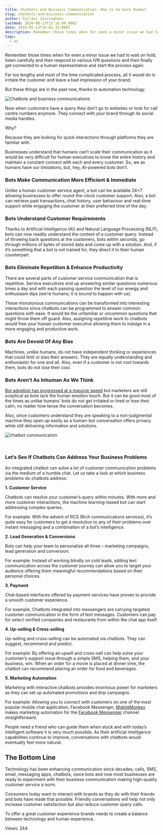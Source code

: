 ```yaml
---
title: Chatbots and Business Communication- How to be more Human?
slug: chatbots-and-business-communication
author: Pallavi Jaisinghani
lastmod: 2020-08-13T13:18:09.000Z
date: 2019-05-13T14:01:33.000Z
description: Remember those times when for even a minor issue we had to wait on hold, listen carefully and then respond to various IVR questions and then finally get connected to a human representative and start the process again.
tags:
  - ai
---
```


Remember those times when for even a minor issue we had to wait on hold, listen carefully and then respond to various IVR questions and then finally get connected to a human representative and start the process again.


Far too lengthy and most of the time complicated process, all it would do is irritate the customer and leave a bad impression of your brand.


But these things are in the past now, thanks to automation technology.


![Chatbots and business communications](https://images-msg91.s3.ap-south-1.amazonaws.com/content/images/wordpress/2019/05/Chatbots-and-business-communications-300x210.jpg)


Now when customers have a query they don’t go to websites or look for call centre numbers anymore. They connect with your brand through its social media handles.


Why?


Because they are looking for quick interactions through platforms they are familiar with. 


Businesses understand that humans can’t scale their communication as it would be very difficult for human executives to know the entire history and maintain a constant connect with each and every customer. So, we as humans have our limitations, but, hey, AI-powered bots don’t.


### **Bots Make Communication More Efficient & Immediate**


Unlike a human customer service agent, a bot can be available 24×7 allowing businesses to offer round-the-clock customer support. Also, a bot can retrieve past transactions, chat history, user behaviour and real-time support while engaging the customer at their preferred time of the day. 


### **Bots Understand Customer Requirements**


Thanks to Artificial Intelligence (AI) and Natural Language Processing (NLP), bots can now readily understand the context of a customer query. Instead of throwing back questions at the customers, bots within seconds, go through millions of bytes of stored data and come up with a solution. And, if it’s something that a bot is not trained for, they direct it to their human counterpart. 


### **Bots Eliminate Repetition & Enhance Productivity**


There are several parts of customer service communication that is repetitive. Service executives end up answering similar questions numerous times a day and with each passing question the level of our energy and enthusiasm dips (we’re humans; it is bound to happen with us).


These monotonous communications can be transformed into interesting interactions since chatbots can be programmed to answer common questions with ease. It would be the unfamiliar or uncommon questions that might throw them off guard. Also, assigning repetitive work to chatbots would free your human customer executive allowing them to indulge in a more engaging and productive work.


### **Bots Are Devoid Of Any Bias**


Machines, unlike humans, do not have independent thinking or experiences that could limit or bias their answers. They are equally understanding and enthusiastic for one and all. Also, even if a customer is not cool towards them, bots do not lose their cool.


### **Bots Aren’t As Inhuman As We Think**


[Bot adoption has progressed at a massive speed](https://www.scribd.com/document/373850606/Chatbot-Summary-2018-Report-TCW-PCAuthoring-Solutions-Draft-March-7-2018) but marketers are still sceptical as bots lack the human emotion touch. But it can be good most of the times as unlike humans’ bots do not get irritated or tired or lose their calm, no matter how tense the conversation becomes. 


Also, since customers understand they are speaking to a non-judgmental machine they open up easily as a human-bot conversation offers privacy while still delivering information and solutions.


![chatbot communication](https://images-msg91.s3.ap-south-1.amazonaws.com/content/images/wordpress/2019/05/andy-kelly-402111-unsplash-1024x683.jpg)


 


### **Let’s See If Chatbots Can Address Your Business Problems**


An integrated chatbot can solve a lot of customer communication problems via the medium of a humble chat. Let us take a look at which business problems do chatbots address:


**1. Customer Service**


Chatbots can resolve your customer’s query within minutes. With more and more customer interactions, the machine learning-based bot can start addressing complex queries. 


For example: With the advent of RCS (Rich communications services), it’s quite easy for customers to get a resolution to any of their problems over instant messaging and a combination of a bot’s intelligence.


**2. Lead Generation & Conversions**


Bots can help your team to personalize all three – marketing campaigns, lead generation and conversion. 


For example: Instead of working blindly on cold leads, adding text communication across the customer journey can allow you to target your audience offering them meaningful recommendations based on their personal choices.


**3. Payment**


Chat-based interfaces offered by payment services have proven to provide a smooth customer experience.


For example, Chatbots integrated into messengers are carrying targeted customer communication in the form of text messages. Customers can pay for select verified companies and restaurants from within the chat app itself. 


**4. Up-selling & Cross-selling**


Up-selling and cross-selling can be automated via chatbots. They can suggest, recommend and predict.


For example: By offering an upsell and cross-sell can help solve your customer’s support issue through a simple SMS, helping them, and your business, win. When an order for a movie is placed at dinner time, the chatbot can recommend placing an order for food and beverages.


**5. Marketing Automation**


Marketing with interactive chatbots provides enormous power for marketers as they can set up automated promotions and drip campaigns.


For example: Allowing you to connect with customers on one of the most popular mobile chat application, Facebook Messenger, [MobileMonkey](https://mobilemonkey.com) makes marketing automation for the [Facebook Messenger](https://www.messenger.com) channel straightforward.


People need a friend who can guide them when stuck and with today’s intelligent software it is very much possible. As their artificial intelligence capabilities continue to improve, conversations with chatbots would eventually feel more natural. 


**The Bottom Line**
-------------------


Technology has been enhancing communication since decades; calls, SMS, email, messaging apps, chatbots, voice bots and now most businesses are ready to experiment with their business communication making high-quality customer service a norm. 


Consumers today want to interact with brands as they do with their friends and bots have made that possible. Friendly conversations will help not only increase customer satisfaction but also reduce customer query calls.  


To offer a great customer experience brands needs to create a balance between technology and human experience.


 Views: 244



